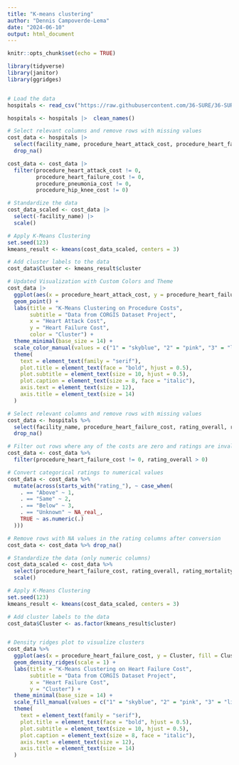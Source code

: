 ```yaml
---
title: "K-means clustering"
author: "Dennis Campoverde-Lema"
date: "2024-06-10"
output: html_document
---
```


```r
knitr::opts_chunk$set(echo = TRUE)
```


```r
library(tidyverse)
library(janitor)
library(ggridges)


# Load the data
hospitals <- read_csv("https://raw.githubusercontent.com/36-SURE/36-SURE.github.io/main/data/hospitals.csv")

hospitals <- hospitals |>  clean_names()


```


```r
# Select relevant columns and remove rows with missing values
cost_data <- hospitals |> 
  select(facility_name, procedure_heart_attack_cost, procedure_heart_failure_cost, procedure_pneumonia_cost, procedure_hip_knee_cost) |> 
  drop_na()

cost_data <- cost_data |> 
  filter(procedure_heart_attack_cost != 0,
         procedure_heart_failure_cost != 0,
         procedure_pneumonia_cost != 0,
         procedure_hip_knee_cost != 0)

# Standardize the data
cost_data_scaled <- cost_data |> 
  select(-facility_name) |> 
  scale()

# Apply K-Means Clustering
set.seed(123)
kmeans_result <- kmeans(cost_data_scaled, centers = 3)

# Add cluster labels to the data
cost_data$Cluster <- kmeans_result$cluster


```


```r
# Updated Visualization with Custom Colors and Theme
cost_data |> 
  ggplot(aes(x = procedure_heart_attack_cost, y = procedure_heart_failure_cost, color = as.factor(Cluster))) +
  geom_point() +
  labs(title = "K-Means Clustering on Procedure Costs", 
       subtitle = "Data from CORGIS Dataset Project",
       x = "Heart Attack Cost", 
       y = "Heart Failure Cost", 
       color = "Cluster") +
  theme_minimal(base_size = 14) +
  scale_color_manual(values = c("1" = "skyblue", "2" = "pink", "3" = "lightgreen")) +
  theme(
    text = element_text(family = "serif"),
    plot.title = element_text(face = "bold", hjust = 0.5),
    plot.subtitle = element_text(size = 10, hjust = 0.5),
    plot.caption = element_text(size = 8, face = "italic"),
    axis.text = element_text(size = 12),
    axis.title = element_text(size = 14)
  )


```

```r
# Select relevant columns and remove rows with missing values
cost_data <- hospitals %>%
  select(facility_name, procedure_heart_failure_cost, rating_overall, rating_mortality, rating_safety, rating_readmission, rating_experience) %>%
  drop_na()

# Filter out rows where any of the costs are zero and ratings are invalid
cost_data <- cost_data %>%
  filter(procedure_heart_failure_cost != 0, rating_overall > 0)

# Convert categorical ratings to numerical values
cost_data <- cost_data %>%
  mutate(across(starts_with("rating_"), ~ case_when(
    . == "Above" ~ 1,
    . == "Same" ~ 2,
    . == "Below" ~ 3,
    . == "Unknown" ~ NA_real_,
    TRUE ~ as.numeric(.)
  )))

# Remove rows with NA values in the rating columns after conversion
cost_data <- cost_data %>% drop_na()

# Standardize the data (only numeric columns)
cost_data_scaled <- cost_data %>%
  select(procedure_heart_failure_cost, rating_overall, rating_mortality, rating_safety, rating_readmission, rating_experience) %>%
  scale()

# Apply K-Means Clustering
set.seed(123)
kmeans_result <- kmeans(cost_data_scaled, centers = 3)

# Add cluster labels to the data
cost_data$Cluster <- as.factor(kmeans_result$cluster)



```


```r
# Density ridges plot to visualize clusters
cost_data %>%
  ggplot(aes(x = procedure_heart_failure_cost, y = Cluster, fill = Cluster)) +
  geom_density_ridges(scale = 1) +
  labs(title = "K-Means Clustering on Heart Failure Cost",
       subtitle = "Data from CORGIS Dataset Project",
       x = "Heart Failure Cost",
       y = "Cluster") +
  theme_minimal(base_size = 14) +
  scale_fill_manual(values = c("1" = "skyblue", "2" = "pink", "3" = "lightgreen")) +
  theme(
    text = element_text(family = "serif"),
    plot.title = element_text(face = "bold", hjust = 0.5),
    plot.subtitle = element_text(size = 10, hjust = 0.5),
    plot.caption = element_text(size = 8, face = "italic"),
    axis.text = element_text(size = 12),
    axis.title = element_text(size = 14)
  ) 




```


